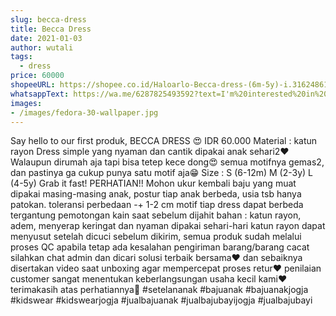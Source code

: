 ```yaml
---
slug: becca-dress
title: Becca Dress
date: 2021-01-03
author: wutali
tags:
  - dress
price: 60000
shopeeURL: https://shopee.co.id/Haloarlo-Becca-dress-(6m-5y)-i.316248616.7170220893
whatsappText: https://wa.me/6287825493592?text=I'm%20interested%20in%20your%20car%20for%20sale
images: 
- /images/fedora-30-wallpaper.jpg
---
```

Say hello to our first produk, BECCA DRESS 😍 IDR 60.000 Material : katun rayon Dress simple yang nyaman dan cantik dipakai anak sehari2❤ Walaupun dirumah aja tapi bisa tetep kece dong😍 semua motifnya gemas2, dan pastinya ga cukup punya satu motif aja😁 Size : S (6-12m) M (2-3y) L (4-5y) Grab it fast! PERHATIAN!! Mohon ukur kembali baju yang muat dipakai masing-masing anak, postur tiap anak berbeda, usia tsb hanya patokan. toleransi perbedaan -+ 1-2 cm motif tiap dress dapat berbeda tergantung pemotongan kain saat sebelum dijahit bahan : katun rayon, adem, menyerap keringat dan nyaman dipakai sehari-hari katun rayon dapat menyusut setelah dicuci sebelum dikirim, semua produk sudah melalui proses QC apabila tetap ada kesalahan pengiriman barang/barang cacat silahkan chat admin dan dicari solusi terbaik bersama❤ dan sebaiknya disertakan video saat unboxing agar mempercepat proses retur❤ penilaian customer sangat menentukan keberlangsungan usaha kecil kami❤ terimakasih atas perhatiannya🥰 #setelananak #bajuanak #bajuanakjogja #kidswear #kidswearjogja #jualbajuanak #jualbajubayijogja #jualbajubayi
